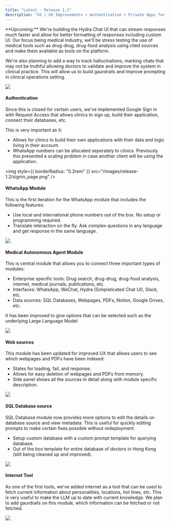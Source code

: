 ```yaml
---
title: "Latest - Release 1.2"
description: "UI / UX Improvements + Authentication + Private Apps for different users + Global Store of WhatsApp Numbers, and more."
---
```


<Tip>
  **Upcoming:** We're building the Hydra Chat UI that can stream responses much faster and allow for better formatting of responses including custom UI. Our focus being medical industry, we'll be stress testing the use of medical tools such as drug-drug, drug-food analysis using cited sources and make them available as tools on the platform.

We're also planning to add a way to track hallucinations, marking chats that may not be truthful allowing doctors to validate and improve the system in clinical practice. This will allow us to build gaurdrails and improve prompting in clinical operations setting.

</Tip>

<Frame caption='Interface for orchestrating autonomous agents in enterprises.'>
  <img style={{ borderRadius: "0.2rem" }} src="/images/release-1.2/cover.png" />
</Frame>




#### Authentication

Since this is closed for certain users, we've implemented Google Sign in with Request Access that allows clinics to sign up, build their application, connect their databases, etc.

This is very important as it:

- Allows for clinics to build their own applications with their data and logic living in their account.
- WhatsApp numbers can be allocated seperately to clinics. Previously this presented a scaling problem in case another client will be using the application.

<Frame>

  <img
    style={{ borderRadius: "0.2rem" }}
    src="/images/release-1.2/signin_page.png"
  />
 
</Frame>

#### WhatsApp Module

This is the first iteration for the WhatsApp module that includes the following features:

- Use local and international phone numbers out of the box. No setup or programming required.
- Translate interaction on the fly. Ask complex questions in any language and get response in the same language.

<Frame>
  <img
    style={{ borderRadius: "0.2rem" }}
    src="/images/whatsapp_release_1.2_3.png"
  />
</Frame>

#### Medical Autonomous Agent Module

This is central module that allows you to connect three important types of modules:

- Enterprise specific tools: Drug search, drug-drug, drug-food analysis, internet, medical journals, publications, etc.
- Interfaces: WhatsApp, WeChat, Hydra (Sohpisticated Chat UI), Slack, etc.
- Data sources: SQL Databases, Webpages, PDFs, Notion, Google Drives, etc.

It has been improved to give options that can be selected such as the underlying Large Language Model.

<Frame>
  <img
    style={{ borderRadius: "0.2rem" }}
    src="/images/autonomous_agent_release_1.2.png"
  />
</Frame>

#### Web sources

This module has been updated for improved UX that allows users to see which webpages and PDFs have been indexed.

- States for loading, fail, and response.
- Allows for easy deletion of webpages and PDFs from memory.
- Side panel shows all the sources in detail along with module specific description.

<Frame>
  <img
    style={{ borderRadius: "0.2rem" }}
    src="/images/release-1.2/websources.png"
  />
</Frame>

#### SQL Database source

SQL Database module now provides more options to edit the details on database source and view metadata. This is useful for quickly editing prompts to make certain fixes possible without redeployment.

- Setup custom database with a custom prompt template for querying database.
- Out of the box template for entire database of doctors in Hong Kong (still being cleaned up and improved).

<Frame>
  <img style={{ borderRadius: "0.2rem" }} src="/images/release-1.2/sql2.png" />
</Frame>

#### Internet Tool

As one of the first tools, we've added internet as a tool that can be used to fetch current information about personalities, locations, hot lines, etc. This is very useful to make the LLM up to date with current knowledge.
We plan to add gaurdrails on this module, which information can be fetched or not fetched.

<Frame>
  <img
    style={{ borderRadius: "0.2rem" }}
    src="/images/release-1.2/internet.png"
  />
</Frame>
